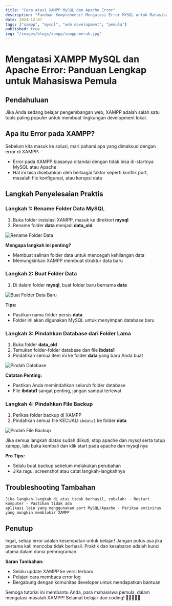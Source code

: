 ```yaml
---
title: "Cara atasi XAMPP MySQL dan Apache Error"
description: "Panduan Komprehensif Mengatasi Error MYSQL untuk Mahasiswa Pemula"
date: 2024-12-07
tags: ["xampp", "mysql", "web development", "pemula"]
published: true
img: "/images/blogs/xampp/xampp-merah.jpg"
---
```


# Mengatasi XAMPP MySQL dan Apache Error: Panduan Lengkap untuk Mahasiswa Pemula

## Pendahuluan

Jika Anda sedang belajar pengembangan web, XAMPP adalah salah satu tools paling populer untuk membuat lingkungan development lokal.

## Apa itu Error pada XAMPP?

Sebelum kita masuk ke solusi, mari pahami apa yang dimaksud dengan error di XAMPP:

- Error pada XAMPP biasanya ditandai dengan tidak bisa di-startnya MySQL atau Apache
- Hal ini bisa disebabkan oleh berbagai faktor seperti konflik port, masalah file konfigurasi, atau korupsi data

## Langkah Penyelesaian Praktis

### Langkah 1: Rename Folder Data MySQL

1. Buka folder instalasi XAMPP, masuk ke direktori **mysql**
2. Rename folder **data** menjadi **data_old**

<Image
  src="/images/blogs/xampp/error-langkah-1.png"
  width={718}
  height={304}
  alt="Rename Folder Data"
  className="rounded-lg shadow-md my-4"
/>

**Mengapa langkah ini penting?**

- Membuat salinan folder data untuk mencegah kehilangan data
- Memungkinkan XAMPP membuat struktur data baru

### Langkah 2: Buat Folder Data

1. Di dalam folder **mysql**, buat folder baru bernama **data**

<Image
  src="/images/blogs/xampp/error-langkah-2.png"
  width={718}
  height={304}
  alt="Buat Folder Data Baru"
  className="rounded-lg shadow-md my-4"
/>

**Tips:**

- Pastikan nama folder persis **data**
- Folder ini akan digunakan MySQL untuk menyimpan database baru

### Langkah 3: Pindahkan Database dari Folder Lama

1. Buka folder **data_old**
2. Temukan folder-folder database dan file **ibdata1**
3. Pindahkan semua item ini ke folder **data** yang baru Anda buat

<Image
  src="/images/blogs/xampp/error-langkah-3.png"
  width={718}
  height={304}
  alt="Pindah Database"
  className="rounded-lg shadow-md my-4"
/>

**Catatan Penting:**

- Pastikan Anda memindahkan seluruh folder database
- File **ibdata1** sangat penting, jangan sampai terlewat

### Langkah 4: Pindahkan File Backup

1. Periksa folder backup di XAMPP
2. Pindahkan semua file KECUALI `ibdata1` ke folder **data**

<Image
  src="/images/blogs/xampp/error-langkah-4.png"
  width={718}
  height={304}
  alt="Pindah File Backup"
  className="rounded-lg shadow-md my-4"
/>

Jika semua langkah diatas sudah diikuti, stop apache dan mysql serta tutup xampp, lalu buka kembali dan klik start pada apache dan mysql nya

**Pro Tips:**

- Selalu buat backup sebelum melakukan perubahan
- Jika ragu, screenshot atau catat langkah-langkahnya

## Troubleshooting Tambahan

    Jika langkah-langkah di atas tidak berhasil, cobalah: - Restart komputer - Pastikan tidak ada
    aplikasi lain yang menggunakan port MySQL/Apache - Periksa antivirus yang mungkin memblokir XAMPP

## Penutup

Ingat, setiap error adalah kesempatan untuk belajar! Jangan putus asa jika pertama kali mencoba tidak berhasil. Praktik dan kesabaran adalah kunci utama dalam dunia pemrograman.

**Saran Tambahan:**

- Selalu update XAMPP ke versi terbaru
- Pelajari cara membaca error log
- Bergabung dengan komunitas developer untuk mendapatkan bantuan

Semoga tutorial ini membantu Anda, para mahasiswa pemula, dalam mengatasi masalah XAMPP! Selamat belajar dan coding! 🚀👩‍💻👨‍💻
